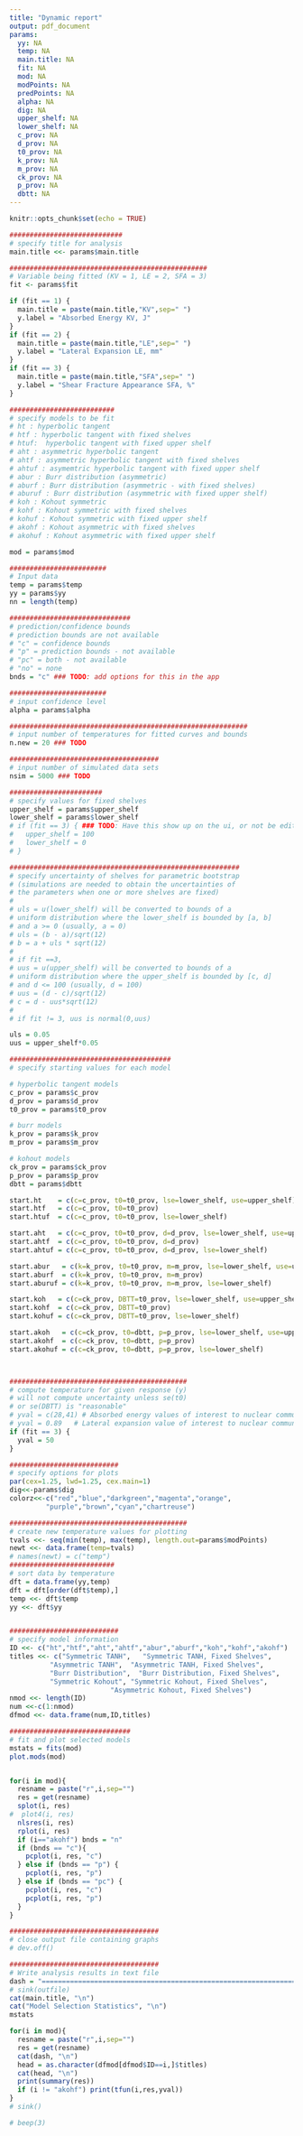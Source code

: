 ---
title: "Dynamic report"
output: pdf_document
params:
  yy: NA
  temp: NA
  main.title: NA
  fit: NA
  mod: NA
  modPoints: NA
  predPoints: NA
  alpha: NA
  dig: NA
  upper_shelf: NA
  lower_shelf: NA
  c_prov: NA
  d_prov: NA
  t0_prov: NA
  k_prov: NA
  m_prov: NA
  ck_prov: NA
  p_prov: NA
  dbtt: NA
---

<!-- This is an R Markdown document. Markdown is a simple formatting syntax for authoring HTML, PDF, and MS Word documents. For more details on using R Markdown see <http://rmarkdown.rstudio.com>. -->

<!-- R code will have to go in "coding chunks" like the one below.  -->

<!-- I have commented out these remarks, but you can easily add text to the report by just typing.  -->

```{r setup, include=FALSE}
knitr::opts_chunk$set(echo = TRUE)
```



```{r,echo=F}
############################
# specify title for analysis
main.title <<- params$main.title

#################################################
# Variable being fitted (KV = 1, LE = 2, SFA = 3)
fit <- params$fit

if (fit == 1) {
  main.title = paste(main.title,"KV",sep=" ")
  y.label = "Absorbed Energy KV, J"
}
if (fit == 2) {
  main.title = paste(main.title,"LE",sep=" ")
  y.label = "Lateral Expansion LE, mm"
}
if (fit == 3) {
  main.title = paste(main.title,"SFA",sep=" ")
  y.label = "Shear Fracture Appearance SFA, %"
}

##########################
# specify models to be fit
# ht : hyperbolic tangent
# htf : hyperbolic tangent with fixed shelves
# htuf:  hyperbolic tangent with fixed upper shelf
# aht : asymmetric hyperbolic tangent
# ahtf : asymmetric hyperbolic tangent with fixed shelves
# ahtuf : asymemtric hyperbolic tangent with fixed upper shelf
# abur : Burr distribution (asymmetric)
# aburf : Burr distribution (asymmetric - with fixed shelves)
# aburuf : Burr distribution (asymmetric with fixed upper shelf)
# koh : Kohout symmetric
# kohf : Kohout symmetric with fixed shelves
# kohuf : Kohout symmetric with fixed upper shelf
# akohf : Kohout asymmetric with fixed shelves
# akohuf : Kohout asymmetric with fixed upper shelf

mod = params$mod

########################
# Input data
temp = params$temp
yy = params$yy
nn = length(temp)

##############################
# prediction/confidence bounds
# prediction bounds are not available
# "c" = confidence bounds
# "p" = prediction bounds - not available
# "pc" = both - not available
# "no" = none
bnds = "c" ### TODO: add options for this in the app

########################
# input confidence level
alpha = params$alpha

###########################################################
# input number of temperatures for fitted curves and bounds
n.new = 20 ### TODO

#####################################
# input number of simulated data sets
nsim = 5000 ### TODO

#######################
# specify values for fixed shelves
upper_shelf = params$upper_shelf
lower_shelf = params$lower_shelf
# if (fit == 3) { ### TODO: Have this show up on the ui, or not be editable, when fit ==3
#   upper_shelf = 100
#   lower_shelf = 0
# }

#########################################################
# specify uncertainty of shelves for parametric bootstrap
# (simulations are needed to obtain the uncertainties of 
# the parameters when one or more shelves are fixed)
#
# uls = u(lower_shelf) will be converted to bounds of a 
# uniform distribution where the lower_shelf is bounded by [a, b]
# and a >= 0 (usually, a = 0)
# uls = (b - a)/sqrt(12)
# b = a + uls * sqrt(12)
#
# if fit ==3,
# uus = u(upper_shelf) will be converted to bounds of a 
# uniform distribution where the upper_shelf is bounded by [c, d] 
# and d <= 100 (usually, d = 100)
# uus = (d - c)/sqrt(12)
# c = d - uus*sqrt(12)
#
# if fit != 3, uus is normal(0,uus)

uls = 0.05
uus = upper_shelf*0.05

########################################
# specify starting values for each model

# hyperbolic tangent models
c_prov = params$c_prov
d_prov = params$d_prov
t0_prov = params$t0_prov

# burr models
k_prov = params$k_prov
m_prov = params$m_prov

# kohout models
ck_prov = params$ck_prov
p_prov = params$p_prov
dbtt = params$dbtt

start.ht    = c(c=c_prov, t0=t0_prov, lse=lower_shelf, use=upper_shelf)
start.htf   = c(c=c_prov, t0=t0_prov)
start.htuf  = c(c=c_prov, t0=t0_prov, lse=lower_shelf)

start.aht   = c(c=c_prov, t0=t0_prov, d=d_prov, lse=lower_shelf, use=upper_shelf)
start.ahtf  = c(c=c_prov, t0=t0_prov, d=d_prov)
start.ahtuf = c(c=c_prov, t0=t0_prov, d=d_prov, lse=lower_shelf)

start.abur   = c(k=k_prov, t0=t0_prov, m=m_prov, lse=lower_shelf, use=upper_shelf)
start.aburf  = c(k=k_prov, t0=t0_prov, m=m_prov) 
start.aburuf = c(k=k_prov, t0=t0_prov, m=m_prov, lse=lower_shelf) 

start.koh   = c(c=ck_prov, DBTT=t0_prov, lse=lower_shelf, use=upper_shelf)
start.kohf  = c(c=ck_prov, DBTT=t0_prov)
start.kohuf = c(c=ck_prov, DBTT=t0_prov, lse=lower_shelf)

start.akoh   = c(c=ck_prov, t0=dbtt, p=p_prov, lse=lower_shelf, use=upper_shelf )
start.akohf  = c(c=ck_prov, t0=dbtt, p=p_prov)
start.akohuf = c(c=ck_prov, t0=dbtt, p=p_prov, lse=lower_shelf)



############################################
# compute temperature for given response (y)
# will not compute uncertainty unless se(t0) 
# or se(DBTT) is "reasonable"
# yval = c(28,41) # Absorbed energy values of interest to nuclear community
# yval = 0.89   # Lateral expansion value of interest to nuclear community
if (fit == 3) {
  yval = 50
}

###########################
# specify options for plots
par(cex=1.25, lwd=1.25, cex.main=1)
dig<<-params$dig
colorz<<-c("red","blue","darkgreen","magenta","orange",
         "purple","brown","cyan","chartreuse")

############################################
# create new temperature values for plotting
tvals <<- seq(min(temp), max(temp), length.out=params$modPoints)
newt <<- data.frame(temp=tvals)
# names(newt) = c("temp")
##########################
# sort data by temperature
dft = data.frame(yy,temp)
dft = dft[order(dft$temp),]
temp <<- dft$temp
yy <<- dft$yy


###########################
# specify model information
ID <<- c("ht","htf","aht","ahtf","abur","aburf","koh","kohf","akohf")
titles <<- c("Symmetric TANH",   "Symmetric TANH, Fixed Shelves",
          "Asymmetric TANH",  "Asymmetric TANH, Fixed Shelves",
          "Burr Distribution",  "Burr Distribution, Fixed Shelves",
          "Symmetric Kohout", "Symmetric Kohout, Fixed Shelves",
                         "Asymmetric Kohout, Fixed Shelves")
nmod <<- length(ID)
num <<-c(1:nmod)
dfmod <<- data.frame(num,ID,titles)

##############################
# fit and plot selected models
mstats = fits(mod)
plot.mods(mod)


for(i in mod){
  resname = paste("r",i,sep="")
  res = get(resname)
  splot(i, res)
#  plot4(i, res)
  nlsres(i, res)
  rplot(i, res)
  if (i=="akohf") bnds = "n"
  if (bnds == "c"){
    pcplot(i, res, "c")
  } else if (bnds == "p") {
    pcplot(i, res, "p")
  } else if (bnds == "pc") {
    pcplot(i, res, "c")
    pcplot(i, res, "p")
  }
}

#####################################
# close output file containing graphs
# dev.off()

#####################################
# Write analysis results in text file
dash = "================================================================= "
# sink(outfile)
cat(main.title, "\n")
cat("Model Selection Statistics", "\n")
mstats

for(i in mod){
  resname = paste("r",i,sep="")
  res = get(resname)
  cat(dash, "\n")
  head = as.character(dfmod[dfmod$ID==i,]$titles)
  cat(head, "\n")
  print(summary(res))
  if (i != "akohf") print(tfun(i,res,yval))
}
# sink()

# beep(3)


```